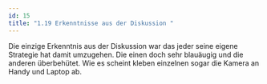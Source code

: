 ```yaml
---
id: 15
title: "1.19 Erkenntnisse aus der Diskussion "
---
```


Die einzige Erkenntnis aus der Diskussion war das jeder seine eigene Strategie hat damit umzugehen. Die einen doch sehr blauäugig und die anderen überbehütet. Wie es scheint kleben einzelnen sogar die Kamera an Handy und Laptop ab. 